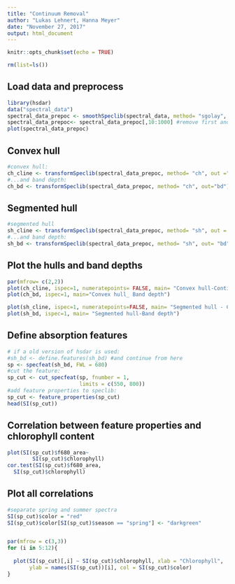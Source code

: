 ```yaml
---
title: "Continuum Removal"
author: "Lukas Lehnert, Hanna Meyer"
date: "November 27, 2017"
output: html_document
---
```


```r
knitr::opts_chunk$set(echo = TRUE)
```

```r
rm(list=ls())
```

## Load data and preprocess


```r

library(hsdar)
data("spectral_data")
spectral_data_prepoc <- smoothSpeclib(spectral_data, method= "sgolay", n=5) #filter
spectral_data_prepoc<- spectral_data_prepoc[,10:1000] #remove first and last wavelengths
plot(spectral_data_prepoc)

```

## Convex hull
```r
#convex hull:
ch_cline <- transformSpeclib(spectral_data_prepoc, method= "ch", out ="raw")
#...and band depth:
ch_bd <- transformSpeclib(spectral_data_prepoc, method= "ch", out="bd")
```

## Segmented hull
```r
#segmented hull
sh_cline <- transformSpeclib(spectral_data_prepoc, method= "sh", out = "raw")
#...and band depth:
sh_bd <- transformSpeclib(spectral_data_prepoc, method= "sh", out= "bd")
```

## Plot the hulls and band depths
```r
par(mfrow= c(2,2))
plot(ch_cline, ispec=1, numeratepoints= FALSE, main= "Convex hull-Continuum line")
plot(ch_bd, ispec=1, main="Convex hull_ Band depth")

plot(sh_cline, ispec=1, numeratepoints=FALSE, main= "Segmented hull - Continuum line")
plot(sh_bd, ispec=1, main= "Segmented hull-Band depth")
```

## Define absorption features
```r
# if a old version of hsdar is used:
#sh_bd <- define.features(sh_bd) #and continue from here
sp <- specfeat(sh_bd, FWL = 680)
#cut the feature:
sp_cut <- cut_specfeat(sp, fnumber = 1, 
                       limits = c(550, 800))
#add feature properties to speclib:
sp_cut <- feature_properties(sp_cut)
head(SI(sp_cut))

```

## Correlation between feature properties and chlorophyll content
```r
plot(SI(sp_cut)$f680_area~
        SI(sp_cut)$chlorophyll)
cor.test(SI(sp_cut)$f680_area,
  SI(sp_cut)$chlorophyll)
```

## Plot all correlations
```r
#separate spring and summer spectra
SI(sp_cut)$color = "red"
SI(sp_cut)$color[SI(sp_cut)$season == "spring"] <- "darkgreen"


par(mfrow = c(3,3))
for (i in 5:12){
  
  plot(SI(sp_cut)[,i] ~ SI(sp_cut)$chlorophyll, xlab = "Chlorophyll",
       ylab = names(SI(sp_cut))[i], col = SI(sp_cut)$color)
}
```
